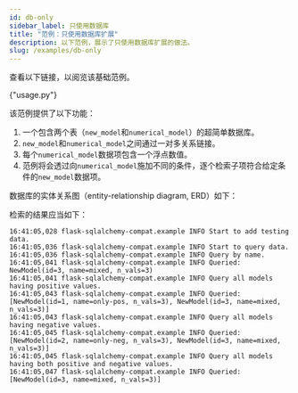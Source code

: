 ```yaml
---
id: db-only
sidebar_label: 只使用数据库
title: "范例：只使用数据库扩展"
description: 以下范例，展示了只使用数据库扩展的做法。
slug: /examples/db-only
---
```






查看以下链接，以阅览该基础范例。

<p>
  <DarkButton to={demoURL()} icon={mdiLanguagePython}>
    {"usage.py"}
  </DarkButton>
</p>

该范例提供了以下功能：

1. 一个包含两个表（`new_model`和`numerical_model`）的超简单数据库。
2. `new_model`和`numerical_model`之间通过一对多关系链接。
3. 每个`numerical_model`数据项包含一个浮点数值。
4. 范例将会透过向`numerical_model`施加不同的条件，逐个检索子项符合给定条件的`new_model`数据项。

数据库的实体关系图（entity-relationship diagram, ERD）如下：

<div className="mb-default center w-60">
  <ThemedImage
    alt="只使用数据库范例的ERD"
    sources={{
      light: useBaseUrl("/img/examples/erd-usage-light.svg"),
      dark: useBaseUrl("/img/examples/erd-usage-dark.svg"),
    }}
  />
</div>

检索的结果应当如下：

```log showLineNumbers
16:41:05,028 flask-sqlalchemy-compat.example INFO Start to add testing data.
16:41:05,036 flask-sqlalchemy-compat.example INFO Start to query data.
16:41:05,036 flask-sqlalchemy-compat.example INFO Query by name.
16:41:05,041 flask-sqlalchemy-compat.example INFO Queried: NewModel(id=3, name=mixed, n_vals=3)
16:41:05,041 flask-sqlalchemy-compat.example INFO Query all models having positive values.
16:41:05,043 flask-sqlalchemy-compat.example INFO Queried: [NewModel(id=1, name=only-pos, n_vals=3), NewModel(id=3, name=mixed, n_vals=3)]
16:41:05,043 flask-sqlalchemy-compat.example INFO Query all models having negative values.
16:41:05,045 flask-sqlalchemy-compat.example INFO Queried: [NewModel(id=2, name=only-neg, n_vals=3), NewModel(id=3, name=mixed, n_vals=3)]
16:41:05,045 flask-sqlalchemy-compat.example INFO Query all models having both positive and negative values.
16:41:05,047 flask-sqlalchemy-compat.example INFO Queried: [NewModel(id=3, name=mixed, n_vals=3)]
```
